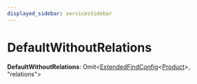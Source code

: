 ```yaml
---
displayed_sidebar: servicesSidebar
---
```



# DefaultWithoutRelations

 **DefaultWithoutRelations**: Omit&#60;[ExtendedFindConfig](services.ExtendedFindConfig-1.mdx)&#60;[Product](../classes/services.Product.mdx)&#62;, "relations"&#62;
